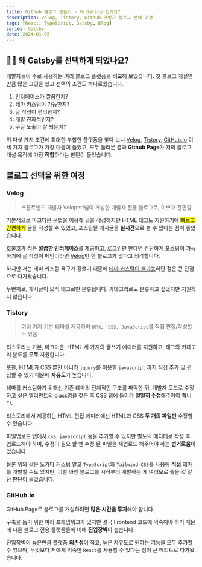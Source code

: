 ```yaml
---
title: Github 블로그 만들기 - 왜 Gatsby 인가요?
description: Velog, Tistory, Github 개발자 블로그 선택 여정
tags: [React, TypeScript, Gatsby, Blog]
series: Gatsby
date: 2024-01-05
---
```


## 🤷‍♂️ 왜 Gatsby를 선택하게 되었나요?

개발자들이 주로 사용하는 여러 블로그 플랫폼을 **비교**해 보았습니다. 첫 블로그 개설인 만큼 많은 고민을 했고 선택의 조건도 까다로웠습니다.

1. 인터페이스가 깔끔한지?
2. 테마 커스텀이 가능한지?
3. 글 작성이 편리한지?
4. 개발 친화적인지?
5. 구글 노출이 잘 되는지?

위 다섯 가지 조건에 최대한 부합한 플랫폼을 찾다 보니 [Velog][velog], [Tistory][tistory], [GitHub.io][github] 이 세 가지 블로그가 가장 마음에 들었고, 모두 둘러본 결과 **Github Page**가 저의 블로그 개설 목적에 가장 **적합**하다는 판단이 들었습니다.

## 블로그 선택을 위한 여정

### Velog
> 프론트엔드 개발자 Velopert님이 개발한 개발자 전용 블로그로, 이쁘고 간편함

기본적으로 마크다운 문법을 이용해 글을 작성하지만 HTML 태그도 지원하기에 <mark>빠르고 간편하게</mark> 글을 작성할 수 있었고, 포스팅될 게시글을 **실시간**으로 볼 수 있다는 점이 좋았습니다.

호불호가 적은 **깔끔한 인터페이스**를 제공하고, 로그인만 한다면 간단하게 포스팅이 가능하기에 글 작성이 메인이라면 [Velog](https://velog.io/)만 한 블로그가 없다고 생각합니다.

하지만 저는 테마 커스텀 욕구가 강했기 때문에 <u>테마 커스텀이 불가능</u>하단 점은 큰 단점으로 다가왔습니다.

두번째로, 게시글이 오직 태그로만 분류됩니다. 카테고리로도 분류하고 싶었지만 지원하지 않습니다.

### Tistory

> 여러 가지 기본 테마를 제공하며 `HTML, CSS, JavaScript`를 직접 편집/작성할 수 있음

티스토리는 기본, 마크다운, HTML 세 가지의 글쓰기 에디터를 지원하고, 태그와 카테고리 분류를 **모두** 지원합니다.

또한, HTML과 CSS 뿐만 아니라 `jquery`를 이용한 `javascript` 까지 직접 추가 및 편집할 수 있기 때문에 **자유도**가 높습니다.

테마를 커스텀하기 위해선 기존 테마의 전체적인 구조를 파악한 뒤, 개발자 모드로 수정하고 싶은 엘리먼트의 class명을 찾은 후 CSS 탭에 들어가 **일일히 수정**해주어야 합니다.

티스토리에서 제공하는 HTML 편집 에디터에선 HTML과 CSS **두 개의 파일만** 수정할 수 있습니다. 

파일업로드 탭에서 `css`, `javascript` 등을 추가할 수 있지만 별도의 에디터로 작성 후 업로드해야 하며,
수정이 필요 할 땐 수정 된 파일을 재업로드 해주어야 하는 **번거로움**이 있습니다.

몰론 위와 같은 노가다 커스텀 말고 `TypeScript`와 `Tailwind CSS`를 사용해 **직접** 테마를 개발할 수도 있지만,
이럴 바엔 블로그를 시작부터 개발하는 게 여러모로 좋을 것 같단 판단이 들었습니다.

### GitHub.io

GitHub Page로 블로그를 개설하려면 **많은 시간을 투자**해야 합니다.

구축을 돕기 위한 여러 프레임워크가 있지만 결국 Frontend 코드에 익숙해야 하기 때문에 다른 블로그 전용 플랫폼들에 비해 **진입장벽**이 높습니다.

진입장벽이 높은만큼 플랫폼 **의존성**이 적고, 높은 자유도로 원하는 기능을 모두 추가할 수 있으며, 무엇보다 저에게 익숙한 `React`를 사용할 수 있다는 점이 큰 메리트로 다가왔습니다.

[velog]:https://velog.io
[tistory]:https://tistory.com
[github]:https://github.io